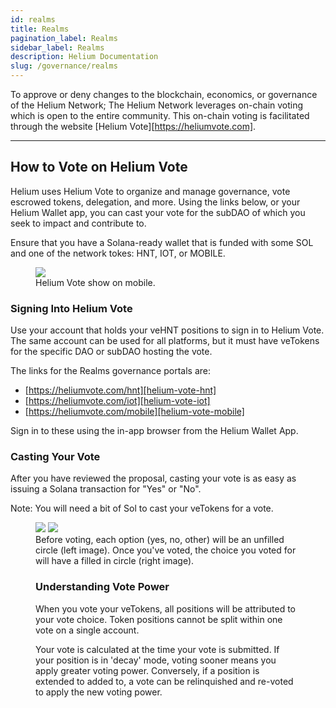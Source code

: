 ```yaml
---
id: realms
title: Realms
pagination_label: Realms
sidebar_label: Realms
description: Helium Documentation
slug: /governance/realms
---
```



<LegacyContentBanner />

To approve or deny changes to the blockchain, economics, or governance of the Helium Network; The
Helium Network leverages on-chain voting which is open to the entire community. This on-chain voting
is facilitated through the website [Helium Vote][https://heliumvote.com].

---

## How to Vote on Helium Vote

Helium uses Helium Vote to organize and manage governance, vote escrowed tokens, 
delegation, and more. Using the links below, or your Helium Wallet app, you can
 cast your vote for the subDAO of which you seek to impact and contribute to.

Ensure that you have a Solana-ready wallet that is funded with some SOL and one of the network
tokes: HNT, IOT, or MOBILE.

<figure className="screensnippet-wrapper">
  <img src={useBaseUrl('/img/modular-governance/Helium-Vote.jpeg')} 
  style={{ maxHeight: 600 }} />
  <figcaption>Helium Vote show on mobile.</figcaption>
</figure>



### Signing Into Helium Vote

Use your account that holds your veHNT positions to sign in to Helium Vote. The same account can
 be used for all platforms, but it must have veTokens for the specific DAO or subDAO hosting the 
 vote.

The links for the Realms governance portals are:

- [https://heliumvote.com/hnt][helium-vote-hnt]
- [https://heliumvote.com/iot][helium-vote-iot]
- [https://heliumvote.com/mobile][helium-vote-mobile]

Sign in to these using the in-app browser from the Helium Wallet App.


### Casting Your Vote

After you have reviewed the proposal, casting your vote is as easy as issuing a Solana transaction
for "Yes" or "No".

Note: You will need a bit of Sol to cast your veTokens for a vote.

<figure className="screensnippet-wrapper">
  <div style={{ display: 'flex', alignItems: 'center' }}>
    <img
      src={useBaseUrl('/img/modular-governance/HIP-105-not-voted.jpg')}
      style={{ maxHeight: 450, minWidth: 0, flex: '1 1 auto' }}
    />
    <img
      src={useBaseUrl('img/modular-governance/HIP-105-voted.jpg')}
      style={{ maxHeight: 450, minWidth: 0, flex: '1 1 auto' }}
    />
  </div>
  <figcaption>Before voting, each option (yes, no, other) will be an unfilled circle (left image).
   Once you've voted, the choice you voted for will have a filled in circle (right image).</figcaption>


### Understanding Vote Power

When you vote your veTokens, all positions will be attributed to your vote choice. Token positions
cannot be split within one vote on a single account.

Your vote is calculated at the time your vote is submitted. If your position is in 'decay' mode,
voting sooner means you apply greater voting power. Conversely, if a position is extended to added
to, a vote can be relinquished and re-voted to apply the new voting power.


[realms]: https://realms.today
[realms-hnt]: https://realms.heliumvote.com/dao/hnt
[realms-iot]: https://realms.heliumvote.com/dao/iot
[realms-mobile]: https://realms.heliumvote.com/dao/mobile
[discord]: https://discord.gg/helium
[staking]: /staking-with-realms
[swap-utility]: /sol-token#swap-utility
